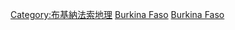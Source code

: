 [[Category:布基納法索地理|Category:布基納法索地理]]
[[Category:各國聚居地|Burkina Faso]]
[[Category:非洲各國聚居地|Burkina Faso]]
